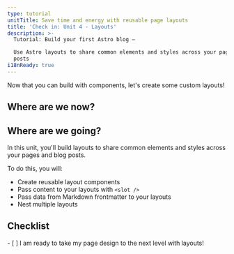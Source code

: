 ```yaml
---
type: tutorial
unitTitle: Save time and energy with reusable page layouts
title: 'Check in: Unit 4 - Layouts'
description: >-
  Tutorial: Build your first Astro blog —

  Use Astro layouts to share common elements and styles across your pages and
  posts
i18nReady: true
---
```



Now that you can build with components, let's create some custom layouts!

## Where are we now?

<StackblitzIntro tree="withastro/blog-tutorial-demo/tree/unit-4/start"/>

## Where are we going?

In this unit, you'll build layouts to share common elements and styles across your pages and blog posts.

To do this, you will:

- Create reusable layout components
- Pass content to your layouts with `<slot />`
- Pass data from Markdown frontmatter to your layouts
- Nest multiple layouts



<Box icon="check-list">

## Checklist

<Checklist>
- [ ] I am ready to take my page design to the next level with layouts!
</Checklist>
</Box>
